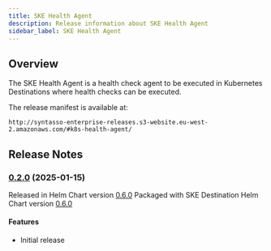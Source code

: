 ```yaml
---
title: SKE Health Agent
description: Release information about SKE Health Agent
sidebar_label: SKE Health Agent
---
```


## Overview

The SKE Health Agent is a health check agent to be executed in Kubernetes Destinations where health checks can be executed.

The release manifest is available at:

```
http://syntasso-enterprise-releases.s3-website.eu-west-2.amazonaws.com/#k8s-health-agent/
```

## Release Notes

### [0.2.0](http://syntasso-enterprise-releases.s3-website.eu-west-2.amazonaws.com/#k8s-health-agent/v0.2.0/) (2025-01-15)

Released in Helm Chart version [0.6.0](http://syntasso-enterprise-releases.s3-website.eu-west-2.amazonaws.com/#k8s-health-agent-helm-chart/0.6.0/)
Packaged with SKE Destination Helm Chart version [0.6.0](http://syntasso-enterprise-releases.s3-website.eu-west-2.amazonaws.com/#ske-destination-helm-chart/)

#### Features

* Initial release